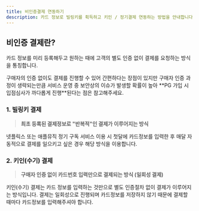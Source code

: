 ```yaml
---
title: 비인증결제 연동하기
description: 카드 정보로 빌링키를 획득하고 키인 / 정기결제 연동하는 방법을 안내합니다.
---
```




## 비인증 결제란?

카드 정보를 미리 등록해두고 원하는 때에 고객의 별도 인증 없이 결제를 요청하는 방식을 통칭합니다.

<Hint style="info">
구매자의 인증 없이도 결제를 진행할 수 있어 간편하다는 장점이 있지만 구매자 인증 과정이 생략되는만큼 서비스 운영 중 보안상의 이슈가 발생할 확률이 높아 **PG 가입 시 입점심사가 까다롭게 진행**된다는 점은 참고해주세요.

</Hint>

### 1. 빌링키 결제

> **최초 등록된 결제정보로 "반복적"인 결제가 이루어지는 방식**

넷플릭스 또는 애플뮤직 정기 구독 서비스 이용 시 첫달에 카드정보를 입력한 후 매달 자동적으로 결제를 일으키고 싶은 경우 해당 방식을 이용합니다.

### 2. 키인(수기) 결제

> **구매자 인증 없이 카드번호 입력만으로 결제되는 방식 (일회성 결제)**

키인(수기) 결제는 카드 정보를 입력하는 것만으로 별도 인증절차 없이 결제가 이루어지는 방식입니다. 결제는 일회성으로 진행되며 카드정보를 저장하지 않기 때문에 결제할 때마다 카드정보를 입력해주셔야 합니다.
